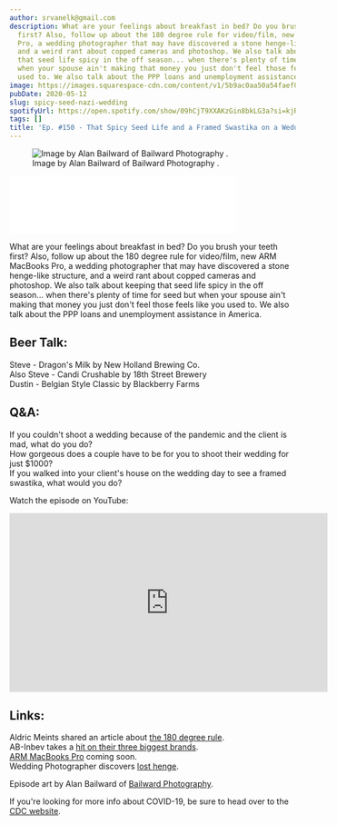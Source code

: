 ```yaml
---
author: srvanelk@gmail.com
description: What are your feelings about breakfast in bed? Do you brush your teeth
  first? Also, follow up about the 180 degree rule for video/film, new ARM MacBooks
  Pro, a wedding photographer that may have discovered a stone henge-like structure,
  and a weird rant about copped cameras and photoshop. We also talk about keeping
  that seed life spicy in the off season... when there's plenty of time for seed but
  when your spouse ain't making that money you just don't feel those feels like you
  used to. We also talk about the PPP loans and unemployment assistance in America.
image: https://images.squarespace-cdn.com/content/v1/5b9ac0aa50a54faef024c950/1589310198769-KBNHIAF1RQ5YYDO0BYRH/Alan+Bailward+-+1.jpg?format=original
pubDate: 2020-05-12
slug: spicy-seed-nazi-wedding
spotifyUrl: https://open.spotify.com/show/09hCjT9XXAKzGin8bkLG3a?si=kjRZvQ1JTb6Ov3HVzSSlWA
tags: []
title: 'Ep. #150 - That Spicy Seed Life and a Framed Swastika on a Wedding Day'
---
```


<figure>
  <img src="https://images.squarespace-cdn.com/content/v1/5b9ac0aa50a54faef024c950/1589310198769-KBNHIAF1RQ5YYDO0BYRH/Alan+Bailward+-+1.jpg?format=original" alt=" Image by Alan Bailward of  Bailward Photography . " />
  <figcaption>Image by Alan Bailward of  Bailward Photography .</figcaption>
</figure>
<iframe class="embedly-embed" src="//cdn.embedly.com/widgets/media.html?src=https%3A%2F%2Fanchor.fm%2Fweddingphotohangover%2Fembed%2Fepisodes%2FEp--150---That-Spicy-Seed-Life-and-a-Framed-Swastika-on-a-Wedding-Day-edv9p1&display_name=Anchor+FM+Inc.&url=https%3A%2F%2Fanchor.fm%2Fweddingphotohangover%2Fepisodes%2FEp--150---That-Spicy-Seed-Life-and-a-Framed-Swastika-on-a-Wedding-Day-edv9p1&image=https%3A%2F%2Fd3t3ozftmdmh3i.cloudfront.net%2Fproduction%2Fpodcast_uploaded_episode400%2F805714%2F805714-1589310466158-4abc3c3b9b2db.jpg&key=61d05c9d54e8455ea7a9677c366be814&type=text%2Fhtml&schema=anchor&wmode=opaque" width="400" height="102" scrolling="no" title="Anchor FM Inc. embed" frameborder="0" allow="autoplay; fullscreen" allowfullscreen="true"></iframe>

What are your feelings about breakfast in bed? Do you brush your teeth first? Also, follow up about the 180 degree rule for video/film, new ARM MacBooks Pro, a wedding photographer that may have discovered a stone henge-like structure, and a weird rant about copped cameras and photoshop. We also talk about keeping that seed life spicy in the off season... when there's plenty of time for seed but when your spouse ain't making that money you just don't feel those feels like you used to. We also talk about the PPP loans and unemployment assistance in America.

## Beer Talk:  
Steve - Dragon's Milk by New Holland Brewing Co.  
Also Steve - Candi Crushable by 18th Street Brewery  
Dustin - Belgian Style Classic by Blackberry Farms

## Q&A:  
If you couldn't shoot a wedding because of the pandemic and the client is mad, what do you do?  
How gorgeous does a couple have to be for you to shoot their wedding for just $1000?  
If you walked into your client's house on the wedding day to see a framed swastika, what would you do?

Watch the episode on YouTube:

<iframe width="560" height="315" src="https://www.youtube.com/embed/i7w3OWWX8ns" frameborder="0" allow="autoplay; encrypted-media" allowfullscreen></iframe>

## Links:  
Aldric Meints shared an article about [the 180 degree rule](https://cinemashock.org/2012/07/30/45-degree-shutter-in-saving-private-ryan/).  
AB-Inbev takes a [hit on their three biggest brands](https://finance.yahoo.com/news/ab-inbev-warns-second-quarter-052038430.html).  
[ARM MacBooks Pro](https://www.forbes.com/sites/ewanspence/2020/05/09/apple-macbook-pro-macbook-air-mac-imac-air-intel-arm-change/) coming soon.  
Wedding Photographer discovers [lost henge](https://news.artnet.com/art-world/wedding-photographer-discovers-losthenge-1855185).

Episode art by Alan Bailward of [Bailward Photography](http://www.bailwardphotography.com/).

If you're looking for more info about COVID-19, be sure to head over to the [CDC website](https://www.cdc.gov/coronavirus/2019-ncov/index.html).